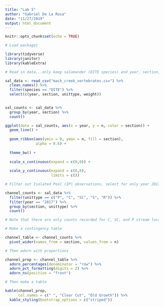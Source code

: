 ```yaml
---
title: "Lab 5"
author: "Gabriel De La Rosa"
date: "11/27/2019"
output: html_document
---
```


```r
knitr::opts_chunk$set(echo = TRUE)
```


```r
# Load packages

library(tidyverse)
library(janitor)
library(kableExtra)
```

```r
# Read in data...only keep salamander (DITE species) and year, section, unittype(where in the channel salamanders are found) and weight columns.

sal_data <- read_csv("mack_creek_vertebrates.csv") %>%
  clean_names() %>% 
  filter(species == "DITE") %>% 
  select(c(year, section, unittype, weight))
  
```

```r
sal_counts <- sal_data %>%
  group_by(year, section) %>% 
  count()

ggplot(data = sal_counts, aes(x = year, y = n, color = section)) +
  geom_line() +
  
  geom_ribbon(aes(ymin = 0, ymax = n, fill = section),
              alpha = 0.6) +
  
  theme_bw() +
  
  scale_x_continuous(expand = c(0,0)) +
  
  scale_y_continuous(expand = c(0,0), 
                     limits = c())

```


```r
# Filter out Isolated Pool (IP) observations, select for only year 2017, count data

channel_counts <- sal_data %>% 
  filter(unittype == c("P", "C", "SC", "S", "R")) %>%
  filter(year == "2017") %>%
  group_by(section, unittype) %>% 
  count()

# Note that there are only counts recorded for C, SC, and P stream locations

# Make a contingency table

channel_table <- channel_counts %>%
  pivot_wider(names_from = section, values_from = n)

# Then adorn with proportions

channel_prop <- channel_table %>% 
  adorn_percentages(denominator = "row") %>% 
  adorn_pct_formatting(digits = 2) %>% 
  adorn_ns(position = "front")

# Then make a table

kable(channel_prop, 
      col.names = c(" ", "Clear Cut", "Old Growth")) %>%
  kable_styling(bootstrap_options = c("striped"))

```

```r



```

